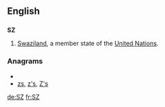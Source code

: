 {{also|.sz}}
==English==

==={{abbreviation}}===
'''SZ'''

# [[Swaziland]], a member state of the [[United Nations]].

===Anagrams===
* {{alphagram|sz}}
* [[zs#English|zs]], [[z's#English|z's]], [[Z's#English|Z's]]


[[de:SZ]]
[[fr:SZ]]